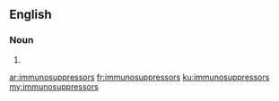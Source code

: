 ==English==

===Noun===
{{head|en}}

# {{plural of|immunosuppressor}}

[[ar:immunosuppressors]]
[[fr:immunosuppressors]]
[[ku:immunosuppressors]]
[[my:immunosuppressors]]